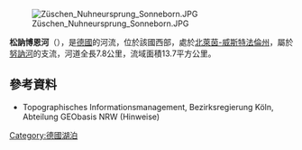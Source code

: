 {{Onesource|time=2020-08-14T04:52:47+00:00}}
{{Coord|51|9|8.35|N|8|33|54.4|E|display=title}}

[[Image:Züschen_Nuhneursprung_Sonneborn.JPG|right]]

'''松訥博恩河'''（{{lang-de|Sonneborn}}），是[[德國|德國]]的河流，位於該國西部，處於[[北萊茵-威斯特法倫州|北萊茵-威斯特法倫州]]，屬於[[努訥河|努訥河]]的支流，河道全長7.8公里，流域面積13.7平方公里。

==參考資料==
* Topographisches Informationsmanagement, Bezirksregierung Köln, Abteilung GEObasis NRW (Hinweise)

{{Germany-geo-stub}}
[[Category:德國湖泊|Category:德國湖泊]]
